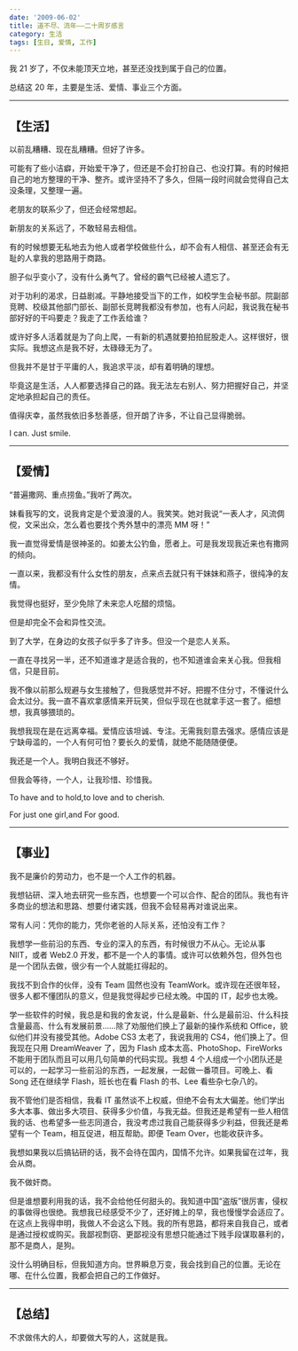 ```yaml
---
date: '2009-06-02'
title: 道不尽、流年——二十周岁感言
category: 生活
tags: [生日, 爱情, 工作]
---
```


我 21 岁了，不仅未能顶天立地，甚至还没找到属于自己的位置。

总结这 20 年，主要是生活、爱情、事业三个方面。

---

## 【生活】

以前乱糟糟、现在乱糟糟。但好了许多。

可能有了些小洁癖，开始爱干净了，但还是不会打扮自己、也没打算。有的时候把自己的地方整理的干净、整齐。或许坚持不了多久，但隔一段时间就会觉得自己太没条理，又整理一遍。

老朋友的联系少了，但还会经常想起。

新朋友的关系远了，不敢轻易去相信。

有的时候想要无私地去为他人或者学校做些什么，却不会有人相信、甚至还会有无耻的人拿我的思路用于商路。

胆子似乎变小了，没有什么勇气了。曾经的霸气已经被人遗忘了。

对于功利的渴求，日益剧减。平静地接受当下的工作，如校学生会秘书部。院副部竞聘、校级其他部门部长、副部长竞聘我都没有参加，也有人问起，我说我在秘书部好好的干吗要走？我走了工作丢给谁？

或许好多人活着就是为了向上爬，一有新的机遇就要拍拍屁股走人。这样很好，很实际。我想这点是我不好，太碌碌无为了。

但我并不是甘于平庸的人，我追求平淡，却有着明确的理想。

毕竟这是生活，人人都要选择自己的路。我无法左右别人、努力把握好自己，并坚定地承担起自己的责任。

值得庆幸，虽然我依旧多愁善感，但开朗了许多，不让自己显得脆弱。

I can. Just smile.

---

## 【爱情】

“普遍撒网、重点捞鱼。”我听了两次。

妹看我写的文，说我肯定是个爱浪漫的人。我笑笑。她对我说“一表人才，风流倜傥，文采出众，怎么着也要找个秀外慧中的漂亮 MM 呀！”

我一直觉得爱情是很神圣的。如姜太公钓鱼，愿者上。可是我发现我近来也有撒网的倾向。

一直以来，我都没有什么女性的朋友，点来点去就只有干妹妹和燕子，很纯净的友情。

我觉得也挺好，至少免除了未来恋人吃醋的烦恼。

但是却完全不会和异性交流。

到了大学，在身边的女孩子似乎多了许多。但没一个是恋人关系。

一直在寻找另一半，还不知道谁才是适合我的，也不知道谁会来关心我。但我相信，只是目前。

我不像以前那么规避与女生接触了，但我感觉并不好。把握不住分寸，不懂说什么会太过分。我一直不喜欢拿感情来开玩笑，但似乎现在也就拿手这一套了。细想想，我真够猥琐的。

我想我现在是在远离幸福。爱情应该坦诚、专注。无需我刻意去强求。感情应该是宁缺毋滥的，一个人有何可怕？要长久的爱情，就绝不能随随便便。

我还是一个人。我明白我还不够好。

但我会等待，一个人，让我珍惜、珍惜我。

To have and to hold,to love and to cherish.

For just one girl,and For good.

---

## 【事业】

我不是廉价的劳动力，也不是一个人工作的机器。

我想钻研、深入地去研究一些东西，也想要一个可以合作、配合的团队。我也有许多商业的想法和思路、想要付诸实践，但我不会轻易再对谁说出来。

常有人问：凭你的能力，凭你老爸的人际关系，还怕没有工作？

我想学一些前沿的东西、专业的深入的东西，有时候很力不从心。无论从事 NIIT，或者 Web2.0 开发，都不是一个人的事情。或许可以依赖外包，但外包也是一个团队去做，很少有一个人就能扛得起的。

我找不到合作的伙伴，没有 Team 固然也没有 TeamWork。或许现在还很年轻，很多人都不懂团队的意义，但是我觉得起步已经太晚。中国的 IT，起步也太晚。

学一些软件的时候，我总是和我的舍友说，什么是最新、什么是最前沿、什么科技含量最高、什么有发展前景……除了劝服他们换上了最新的操作系统和 Office，貌似他们并没有接受其他。Adobe CS3 太老了，我说我用的 CS4，他们换上了。但我现在只用 DreamWeaver 了，因为 Flash 成本太高、PhotoShop、FireWorks 不能用于团队而且可以用几句简单的代码实现。我想 4 个人组成一个小团队还是可以的，一起学习一些前沿的东西，一起发展，一起做一番项目。可晚上、看 Song 还在继续学 Flash，班长也在看 Flash 的书、Lee 看些杂七杂八的。

我不管他们是否相信，我看 IT 虽然谈不上权威，但绝不会有太大偏差。他们学出多大本事、做出多大项目、获得多少价值，与我无益。但我还是希望有一些人相信我的话、也希望多一些志同道合，我没考虑过我自己能获得多少利益，但我还是希望有一个 Team，相互促进，相互帮助。即便 Team Over，也能收获许多。

我想如果我以后搞钻研的话，我不会待在国内，国情不允许。如果我留在过年，我会从商。

我不做奸商。

但是谁想要利用我的话，我不会给他任何甜头的。我知道中国“盗版”很厉害，侵权的事做得也很绝。我想我已经感受不少了，还好摊上的早，我也慢慢学会适应了。在这点上我得申明，我做人不会这么下贱。我的所有思路，都将来自我自己，或者是通过授权或购买。我鄙视剽窃、更鄙视没有思想只能通过下贱手段谋取暴利的，那不是商人，是狗。

没什么明确目标，但我知道方向。世界瞬息万变，我会找到自己的位置。无论在哪、在什么位置，我都会把自己的工作做好。

---

## 【总结】

不求做伟大的人，却要做大写的人，这就是我。
